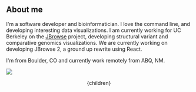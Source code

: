 


## About me

I'm a software developer and bioinformatician. I love the command line, and
developing interesting data visualizations. I am currently working for UC
Berkeley on the [JBrowse](https://jbrowse.org) project, developing structural
variant and comparative genomics visualizations. We are currently working on
developing JBrowse 2, a ground up rewrite using React.


I'm from Boulder, CO and currently work remotely from ABQ, NM.



![](/me2.jpg)




  <Head>
    <title>Misc scribblings - About me</title>
  </Head>
  <Layout>
    <Container>
      <Header/>
      <div className="tiny">
        {children}
      </div>
    </Container>
  </Layout>
</>

